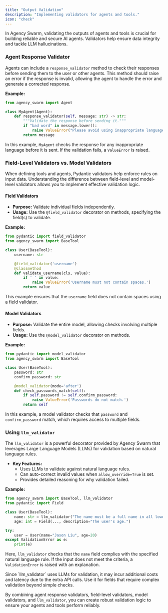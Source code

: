 ```yaml
---
title: "Output Validation"
description: "Implementing validators for agents and tools."
icon: "check"
---
```


In Agency Swarm, validating the outputs of agents and tools is crucial for building reliable and secure AI agents. Validators help ensure data integrity and tackle LLM hallucinations.

### Agent Response Validator

Agents can include a `response_validator` method to check their responses before sending them to the user or other agents. This method should raise an error if the response is invalid, allowing the agent to handle the error and generate a corrected response.

**Example:**

```python
from agency_swarm import Agent

class MyAgent(Agent):
    def response_validator(self, message: str) -> str:
        """Validate the response before sending it."""
        if "bad word" in message.lower():
            raise ValueError("Please avoid using inappropriate language.")
        return message
```

In this example, `MyAgent` checks the response for any inappropriate language before it is sent. If the validation fails, a `ValueError` is raised.

### Field-Level Validators vs. Model Validators

When defining tools and agents, Pydantic validators help enforce rules on input data. Understanding the difference between field-level and model-level validators allows you to implement effective validation logic.

#### Field Validators

- **Purpose:** Validate individual fields independently.
- **Usage:** Use the `@field_validator` decorator on methods, specifying the field(s) to validate.

**Example:**

```python
from pydantic import field_validator
from agency_swarm import BaseTool

class User(BaseTool):
    username: str

    @field_validator('username')
    @classmethod
    def validate_username(cls, value):
        if ' ' in value:
            raise ValueError('Username must not contain spaces.')
        return value
```

This example ensures that the `username` field does not contain spaces using a field validator.

#### Model Validators

- **Purpose:** Validate the entire model, allowing checks involving multiple fields.
- **Usage:** Use the `@model_validator` decorator on methods.

**Example:**

```python
from pydantic import model_validator
from agency_swarm import BaseTool

class User(BaseTool):
    password: str
    confirm_password: str

    @model_validator(mode='after')
    def check_passwords_match(self):
        if self.password != self.confirm_password:
            raise ValueError('Passwords do not match.')
        return self
```

In this example, a model validator checks that `password` and `confirm_password` match, which requires access to multiple fields.

### Using `llm_validator`

The `llm_validator` is a powerful decorator provided by Agency Swarm that leverages Large Language Models (LLMs) for validation based on natural language rules.

- **Key Features:**
  - Uses LLMs to validate against natural language rules.
  - Can auto-correct invalid values when `allow_override=True` is set.
  - Provides detailed reasoning for why validation failed.

**Example:**

```python
from agency_swarm import BaseTool, llm_validator
from pydantic import Field

class User(BaseTool):
    name: str = llm_validator("The name must be a full name in all lowercase letters.")
    age: int = Field(..., description="The user's age.")

try:
    user = User(name="Jason Liu", age=20)
except ValidationError as e:
    print(e)
```

Here, `llm_validator` checks that the `name` field complies with the specified natural language rule. If the input does not meet the criteria, a `ValidationError` is raised with an explanation.

<Note>
Since `llm_validator` uses LLMs for validation, it may incur additional costs and latency due to the extra API calls. Use it for fields that require complex validation beyond simple checks.
</Note>

By combining agent response validators, field-level validators, model validators, and `llm_validator`, you can create robust validation logic to ensure your agents and tools perform reliably.
